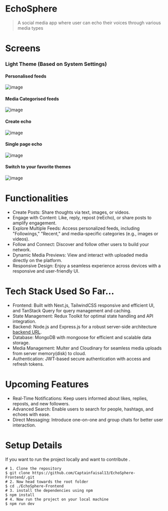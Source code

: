 # EchoSphere

> A social media app where user can echo their voices through various media types

# Screens

### Light Theme (Based on System Settings)

#### Personalised feeds

![image](https://github.com/user-attachments/assets/e9048332-a8ce-4b85-b4a9-6b7b322a08c2)

#### Media Categorised feeds

![image](https://github.com/user-attachments/assets/d281551e-4fb2-43e4-8f08-1740fc92ebd6)

#### Create echo

![image](https://github.com/user-attachments/assets/27cd5497-cd44-46ed-954c-04f7ef64c119)

#### Single page echo

![image](https://github.com/user-attachments/assets/85446c98-5d1c-4bf1-81bc-9d4126ed5ca8)

#### Switch to your favorite themes

![image](https://github.com/user-attachments/assets/843367cd-ac4e-4466-9d95-5235c487428c)

# Functionalities

- Create Posts: Share thoughts via text, images, or videos.
- Engage with Content: Like, reply, repost (reEcho), or share posts to amplify engagement.
- Explore Multiple Feeds: Access personalized feeds, including "Followings," "Recent," and media-specific categories (e.g., images or videos).
- Follow and Connect: Discover and follow other users to build your network.
- Dynamic Media Previews: View and interact with uploaded media directly on the platform.
- Responsive Design: Enjoy a seamless experience across devices with a responsive and user-friendly UI.

# Tech Stack Used So Far...

- Frontend: Built with Next.js, TailwindCSS responsive and efficient UI, and TanStack Query for query management and caching.
- State Management: Redux Toolkit for optimal state handling and API integration.
- Backend: Node.js and Express.js for a robust server-side architecture [backend URL](https://github.com/Captainfaisal13/EchoSphere-Backend).
- Database: MongoDB with mongoose for efficient and scalable data storage.
- Media Management: Multer and Cloudinary for seamless media uploads from server memory(disk) to cloud.
- Authentication: JWT-based secure authentication with access and refresh tokens.

# Upcoming Features

- Real-Time Notifications: Keep users informed about likes, replies, reposts, and new followers.
- Advanced Search: Enable users to search for people, hashtags, and echoes with ease.
- Direct Messaging: Introduce one-on-one and group chats for better user interaction.

# Setup Details

If you want to run the project locally and want to contribute .

```console
# 1. Clone the repository
$ git clone https://github.com/Captainfaisal13/EchoSphere-Frontend/.git
# 2. Now head towards the root folder
$ cd ./EchoSphere-Frontend
# 3. install the dependencies using npm
$ npm install
# 4. Now run the project on your local machine
$ npm run dev
```
